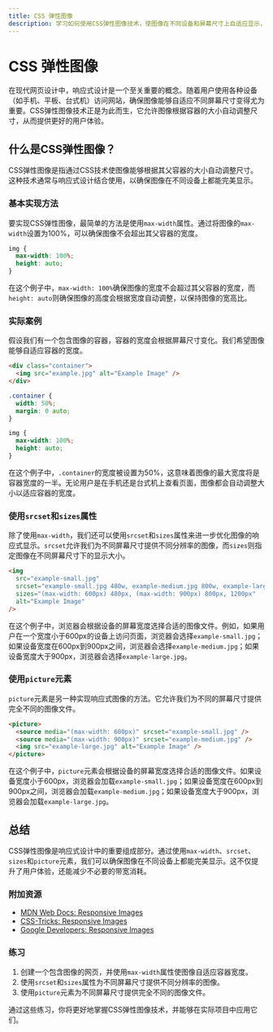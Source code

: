 ```yaml
---
title: CSS 弹性图像
description: 学习如何使用CSS弹性图像技术，使图像在不同设备和屏幕尺寸上自适应显示，提升网页的响应式设计能力。
---
```


# CSS 弹性图像

在现代网页设计中，响应式设计是一个至关重要的概念。随着用户使用各种设备（如手机、平板、台式机）访问网站，确保图像能够自适应不同屏幕尺寸变得尤为重要。CSS弹性图像技术正是为此而生，它允许图像根据容器的大小自动调整尺寸，从而提供更好的用户体验。

## 什么是CSS弹性图像？

CSS弹性图像是指通过CSS技术使图像能够根据其父容器的大小自动调整尺寸。这种技术通常与响应式设计结合使用，以确保图像在不同设备上都能完美显示。

### 基本实现方法

要实现CSS弹性图像，最简单的方法是使用`max-width`属性。通过将图像的`max-width`设置为100%，可以确保图像不会超出其父容器的宽度。

```css
img {
  max-width: 100%;
  height: auto;
}
```

在这个例子中，`max-width: 100%`确保图像的宽度不会超过其父容器的宽度，而`height: auto`则确保图像的高度会根据宽度自动调整，以保持图像的宽高比。

### 实际案例

假设我们有一个包含图像的容器，容器的宽度会根据屏幕尺寸变化。我们希望图像能够自适应容器的宽度。

```html
<div class="container">
  <img src="example.jpg" alt="Example Image" />
</div>
```

```css
.container {
  width: 50%;
  margin: 0 auto;
}

img {
  max-width: 100%;
  height: auto;
}
```

在这个例子中，`.container`的宽度被设置为50%，这意味着图像的最大宽度将是容器宽度的一半。无论用户是在手机还是台式机上查看页面，图像都会自动调整大小以适应容器的宽度。

### 使用`srcset`和`sizes`属性

除了使用`max-width`，我们还可以使用`srcset`和`sizes`属性来进一步优化图像的响应式显示。`srcset`允许我们为不同屏幕尺寸提供不同分辨率的图像，而`sizes`则指定图像在不同屏幕尺寸下的显示大小。

```html
<img
  src="example-small.jpg"
  srcset="example-small.jpg 480w, example-medium.jpg 800w, example-large.jpg 1200w"
  sizes="(max-width: 600px) 480px, (max-width: 900px) 800px, 1200px"
  alt="Example Image"
/>
```

在这个例子中，浏览器会根据设备的屏幕宽度选择合适的图像文件。例如，如果用户在一个宽度小于600px的设备上访问页面，浏览器会选择`example-small.jpg`；如果设备宽度在600px到900px之间，浏览器会选择`example-medium.jpg`；如果设备宽度大于900px，浏览器会选择`example-large.jpg`。

### 使用`picture`元素

`picture`元素是另一种实现响应式图像的方法。它允许我们为不同的屏幕尺寸提供完全不同的图像文件。

```html
<picture>
  <source media="(max-width: 600px)" srcset="example-small.jpg" />
  <source media="(max-width: 900px)" srcset="example-medium.jpg" />
  <img src="example-large.jpg" alt="Example Image" />
</picture>
```

在这个例子中，`picture`元素会根据设备的屏幕宽度选择合适的图像文件。如果设备宽度小于600px，浏览器会加载`example-small.jpg`；如果设备宽度在600px到900px之间，浏览器会加载`example-medium.jpg`；如果设备宽度大于900px，浏览器会加载`example-large.jpg`。

## 总结

CSS弹性图像是响应式设计中的重要组成部分。通过使用`max-width`、`srcset`、`sizes`和`picture`元素，我们可以确保图像在不同设备上都能完美显示。这不仅提升了用户体验，还能减少不必要的带宽消耗。

### 附加资源

- [MDN Web Docs: Responsive Images](https://developer.mozilla.org/en-US/docs/Learn/HTML/Multimedia_and_embedding/Responsive_images)
- [CSS-Tricks: Responsive Images](https://css-tricks.com/responsive-images-css/)
- [Google Developers: Responsive Images](https://web.dev/responsive-images/)

### 练习

1. 创建一个包含图像的网页，并使用`max-width`属性使图像自适应容器宽度。
2. 使用`srcset`和`sizes`属性为不同屏幕尺寸提供不同分辨率的图像。
3. 使用`picture`元素为不同屏幕尺寸提供完全不同的图像文件。

通过这些练习，你将更好地掌握CSS弹性图像技术，并能够在实际项目中应用它们。